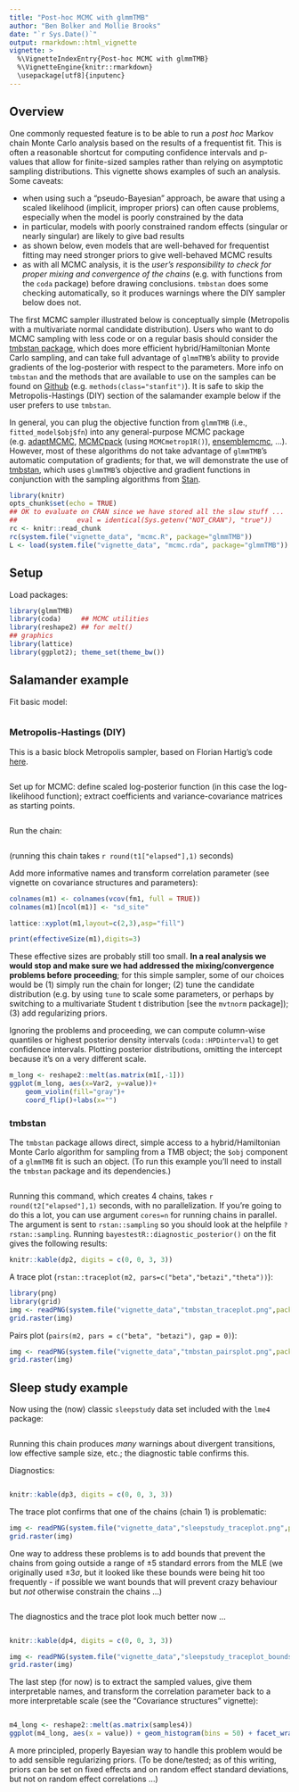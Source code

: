```yaml
---
title: "Post-hoc MCMC with glmmTMB"
author: "Ben Bolker and Mollie Brooks"
date: "`r Sys.Date()`"
output: rmarkdown::html_vignette
vignette: >
  %\VignetteIndexEntry{Post-hoc MCMC with glmmTMB}
  %\VignetteEngine{knitr::rmarkdown}
  \usepackage[utf8]{inputenc}
---
```


## Overview

One commonly requested feature is to be able to run a *post hoc* Markov chain Monte Carlo analysis based on the results of a frequentist fit. This is often a reasonable shortcut for computing confidence intervals and p-values that allow for finite-sized samples rather than relying on asymptotic sampling distributions. This vignette shows examples of such an analysis. Some caveats:

- when using such a "pseudo-Bayesian" approach, be aware that using a scaled likelihood (implicit, improper priors) can often cause problems, especially when the model is poorly constrained by the data
- in particular, models with poorly constrained random effects (singular or nearly singular) are likely to give bad results
- as shown below, even models that are well-behaved for frequentist fitting may need stronger priors to give well-behaved MCMC results
- as with all MCMC analysis, it is the *user's responsibility to check for proper mixing and convergence of the chains* (e.g. with functions from the `coda` package) before drawing conclusions. `tmbstan` does some checking automatically, so it produces warnings where the DIY sampler below does not.

The first MCMC sampler illustrated below is conceptually simple (Metropolis with a multivariate normal candidate distribution). Users who want to do MCMC sampling with less code or on a regular basis should consider the [tmbstan package](https://CRAN.R-project.org/package=tmbstan), which does more efficient hybrid/Hamiltonian Monte Carlo sampling, and can take full advantage of `glmmTMB`'s ability to provide gradients of the log-posterior with respect to the parameters. More info on `tmbstan` and the methods that are available to use on the samples can be found on [Github](https://github.com/kaskr/tmbstan) (e.g. `methods(class="stanfit")`). It is safe to skip the Metropolis-Hastings (DIY) section of the salamander example below if the user prefers to use `tmbstan`.


In general, you can plug the objective function from `glmmTMB` (i.e., `fitted_model$obj$fn`) into any general-purpose MCMC package (e.g. [adaptMCMC](https://CRAN.R-project.org/package=adaptMCMC ), [MCMCpack](https://CRAN.R-project.org/package=MCMCpack) (using `MCMCmetrop1R()`), [ensemblemcmc](https://CRAN.R-project.org/package=mcmcensemble), ...). However, most of these algorithms do not take advantage of `glmmTMB`'s automatic computation of gradients; for that, we will demonstrate the use of [tmbstan](https://CRAN.R-project.org/package=tmbstan), which uses `glmmTMB`'s objective and gradient functions in conjunction with the sampling algorithms from [Stan](https://mc-stan.org/).

<!-- weird setup (code stored in inst/vignette_data/mcmc.R) is designed
     so that we can easily re-run the MCMC chains with R CMD BATCH (or whatever)
	 but also show the code here, without having two separate copies of the code.
	 Perhaps too clever?
	 -->
	 
```r
library(knitr)
opts_chunk$set(echo = TRUE)
## OK to evaluate on CRAN since we have stored all the slow stuff ...
##               eval = identical(Sys.getenv("NOT_CRAN"), "true"))
rc <- knitr::read_chunk
rc(system.file("vignette_data", "mcmc.R", package="glmmTMB"))
L <- load(system.file("vignette_data", "mcmc.rda", package="glmmTMB"))
```

## Setup
Load packages:

```r
library(glmmTMB)
library(coda)     ## MCMC utilities
library(reshape2) ## for melt()
## graphics
library(lattice)
library(ggplot2); theme_set(theme_bw())
```

## Salamander example

Fit basic model:
```r
```

### Metropolis-Hastings (DIY)

This is a basic block Metropolis sampler, based on Florian Hartig's code [here](https://theoreticalecology.wordpress.com/2010/09/17/metropolis-hastings-mcmc-in-r/).

```r
```

Set up for MCMC: define scaled log-posterior function (in this case the log-likelihood function); extract coefficients and variance-covariance matrices as starting points.
```r
```

Run the chain:

```r
```

(running this chain takes `r round(t1["elapsed"],1)` seconds)

Add more informative names and transform correlation parameter (see vignette on covariance structures and parameters):

```r
colnames(m1) <- colnames(vcov(fm1, full = TRUE))
colnames(m1)[ncol(m1)] <- "sd_site"
```

```r
lattice::xyplot(m1,layout=c(2,3),asp="fill")
```

```r
print(effectiveSize(m1),digits=3)
```

These effective sizes are probably still too small.
**In a real analysis we would stop and make sure we had addressed the mixing/convergence problems before proceeding**; for this simple sampler, some of our choices would be (1) simply run the chain for longer; (2) tune the candidate distribution (e.g. by using `tune` to scale some parameters, or perhaps by switching to a multivariate Student t distribution [see the `mvtnorm` package]); (3) add regularizing priors.

Ignoring the problems and proceeding, we can compute column-wise quantiles or highest posterior density intervals (`coda::HPDinterval`) to get confidence intervals.
Plotting posterior distributions, omitting
the intercept because it's on a very different scale.

```r
m_long <- reshape2::melt(as.matrix(m1[,-1]))
ggplot(m_long, aes(x=Var2, y=value))+
    geom_violin(fill="gray")+
    coord_flip()+labs(x="")
```

### tmbstan

The `tmbstan` package allows direct, simple access to a hybrid/Hamiltonian Monte Carlo algorithm for sampling from a TMB object; the `$obj` component of a `glmmTMB` fit is such an object. (To run this example you'll need to install the `tmbstan` package and its dependencies.)

```r
```

Running this command, which creates 4 chains, takes `r round(t2["elapsed"],1)` seconds, with no parallelization. If you're going to do this a lot, you can use argument `cores=n` for running chains in parallel. The argument is sent to `rstan::sampling` so you should look at the helpfile `?rstan::sampling`. Running `bayestestR::diagnostic_posterior()` on the fit gives the following results:

```r
knitr::kable(dp2, digits = c(0, 0, 3, 3))
```

A trace plot (`rstan::traceplot(m2, pars=c("beta","betazi","theta"))`):

```r
library(png)
library(grid)
img <- readPNG(system.file("vignette_data","tmbstan_traceplot.png",package="glmmTMB"))
grid.raster(img)
```

Pairs plot (`pairs(m2, pars = c("beta", "betazi"), gap = 0)`):

```r
img <- readPNG(system.file("vignette_data","tmbstan_pairsplot.png",package="glmmTMB"))
grid.raster(img)
```

## Sleep study example

Now using the (now) classic `sleepstudy` data set included with the `lme4` package:

```r
```

Running this chain produces *many* warnings about divergent transitions, low effective sample size, etc.; the diagnostic table confirms this.

Diagnostics:

```r
```

```r
knitr::kable(dp3, digits = c(0, 0, 3, 3))
```

The trace plot confirms that one of the chains (chain 1) is problematic:

```r
img <- readPNG(system.file("vignette_data","sleepstudy_traceplot.png",package="glmmTMB"))
grid.raster(img)
```

One way to address these problems is to add bounds that prevent the chains from going outside a 
range of $\pm 5$ standard errors from the MLE (we originally used $\pm 3 \sigma$, but it looked like these bounds were being hit too frequently - if possible we want bounds that will prevent crazy behaviour but *not* otherwise constrain the chains ...)

```r
```

The diagnostics and the trace plot look much better now ...

```r
```

```r
knitr::kable(dp4, digits = c(0, 0, 3, 3))
```

```r
img <- readPNG(system.file("vignette_data","sleepstudy_traceplot_bounds.png",package="glmmTMB"))
grid.raster(img)
```

The last step (for now) is to extract the sampled values, give them interpretable names, and transform the correlation parameter back to a more interpretable scale (see the "Covariance structures" vignette):

```r
```

```r
m4_long <- reshape2::melt(as.matrix(samples4))
ggplot(m4_long, aes(x = value)) + geom_histogram(bins = 50) + facet_wrap(~Var2, scale = "free")
```

A more principled, properly Bayesian way to handle this problem would be to add sensible regularizing priors. (To be done/tested; as of this writing, priors can be set on fixed effects and on random effect standard deviations, but not on random effect correlations ...)
